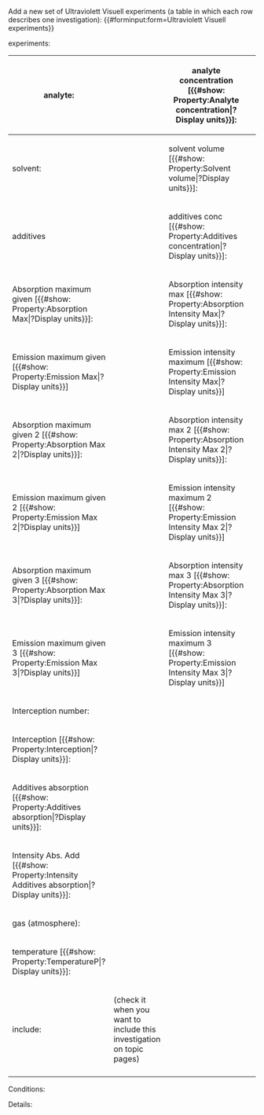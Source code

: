 <noinclude>
Add a new set of Ultraviolett Visuell experiments (a table in which each row describes one investigation):
{{#forminput:form=Ultraviolett Visuell experiments}}
</noinclude>

<includeonly>
{{{for template|Ultraviolett Visuell experiments}}}
experiments:
{{{field|experiments|holds template}}}
{{{end template}}}

{{{for template|Ultraviolett Visuell|multiple|embed in field=Ultraviolett Visuell experiments[experiments]}}}
{| class="formtable"
! analyte:
| {{{field|anl|input type=combobox|property=Analyte|values from url=molecule_lookup_analyte}}}
| analyte concentration [{{#show: Property:Analyte concentration|?Display units}}]:
| {{{field|anl conc|input type=regexp|property=Analyte concentration|base type=Number|message=Input a positive number|regexp=/^([0-9]*\.)?[0-9]*(\s+(M|mM|µM)?)?$/}}}
|-
! solvent:
| {{{field|solv|input type=combobox|property=Solvent A|values from url=molecule_lookup_solvent}}}
| solvent volume [{{#show: Property:Solvent volume|?Display units}}]:
| {{{field|solv vol|input type=regexp|property=Solvent volume|base type=Number|message=Input a positive number|regexp=/^([0-9]*\.)?[0-9]*(\s+(ml|l)?)?$/}}}
|-
! additives
| {{{field|additives|input type=string|property=Additives}}}
| additives conc [{{#show: Property:Additives concentration|?Display units}}]:
| {{{field|additives conc|input type=regexp|property=Additives concentration|base type=Number|message=Input a positive number|regexp=/^([0-9]*\.)?[0-9]*(\s+(M|mM|µM)?)?$/}}}
|-
! Absorption maximum given [{{#show: Property:Absorption Max|?Display units}}]:
| {{{field|absorption_max|input type=regexp|property=Absorption Max|base type=Number|message=Input a positive number|regexp=/^([0-9]*\.)?[0-9]*(\s+(nm)?)?$/}}}
| Absorption intensity max [{{#show: Property:Absorption Intensity Max|?Display units}}]:
| {{{field|absorption_intensity_max|input type=regexp|property=Absorption Intensity Max|base type=Number|message=Input a positive number|regexp=/^([0-9]*\.)?[0-9]*(\s+(nm)?)?$/}}}
|-
! Emission maximum given [{{#show: Property:Emission Max|?Display units}}]
| {{{field|emission_max|input type=regexp|property=Emission Max|base type=Number|message=Input a positive number|regexp=/^([0-9]*\.)?[0-9]*(\s+(nm)?)?$/}}}
| Emission intensity maximum [{{#show: Property:Emission Intensity Max|?Display units}}]
| {{{field|emission_intensity_max|property=Emission Intensity Max|base type=Number|message=Input a positive number|regexp=/^([0-9]*\.)?[0-9]*(\s+(nm)?)?$/}}}
|-
! Absorption maximum given 2 [{{#show: Property:Absorption Max 2|?Display units}}]:
| {{{field|absorption_max_2|input type=regexp|property=Absorption Max 2|base type=Number|message=Input a positive number|regexp=/^([0-9]*\.)?[0-9]*(\s+(nm)?)?$/}}}
| Absorption intensity max 2 [{{#show: Property:Absorption Intensity Max 2|?Display units}}]:
| {{{field|absorption_intensity_max_2|input type=regexp|property=Absorption Intensity Max 2|base type=Number|message=Input a positive number|regexp=/^([0-9]*\.)?[0-9]*(\s+(nm)?)?$/}}}
|-
! Emission maximum given 2 [{{#show: Property:Emission Max 2|?Display units}}]
| {{{field|emission_max_2|input type=regexp|property=Emission Max 2|base type=Number|message=Input a positive number|regexp=/^([0-9]*\.)?[0-9]*(\s+(nm)?)?$/}}}
| Emission intensity maximum 2 [{{#show: Property:Emission Intensity Max 2|?Display units}}]
| {{{field|emission_intensity_max_2|property=Emission Intensity Max 2|base type=Number|message=Input a positive number|regexp=/^([0-9]*\.)?[0-9]*(\s+(nm)?)?$/}}}
|-
! Absorption maximum given 3 [{{#show: Property:Absorption Max 3|?Display units}}]:
| {{{field|absorption_max_3|input type=regexp|property=Absorption Max 3|base type=Number|message=Input a positive number|regexp=/^([0-9]*\.)?[0-9]*(\s+(nm)?)?$/}}}
| Absorption intensity max 3 [{{#show: Property:Absorption Intensity Max 3|?Display units}}]:
| {{{field|absorption_intensity_max_3|input type=regexp|property=Absorption Intensity Max 3|base type=Number|message=Input a positive number|regexp=/^([0-9]*\.)?[0-9]*(\s+(nm)?)?$/}}}
|-
! Emission maximum given 3 [{{#show: Property:Emission Max 3|?Display units}}]
| {{{field|emission_max_3|input type=regexp|property=Emission Max 3|base type=Number|message=Input a positive number|regexp=/^([0-9]*\.)?[0-9]*(\s+(nm)?)?$/}}}
| Emission intensity maximum 3 [{{#show: Property:Emission Intensity Max 3|?Display units}}]
| {{{field|emission_intensity_max_3|property=Emission Intensity Max 3|base type=Number|message=Input a positive number|regexp=/^([0-9]*\.)?[0-9]*(\s+(nm)?)?$/}}}
|-
! Interception number:
| {{{field|interception_number|input type=regexp|property=Interception number|base type=Number|message=Input a positive number|regexp=/^([0-9]*\.)?[0-9]*$/}}}
|-
! Interception [{{#show: Property:Interception|?Display units}}]:
| {{{field|interception|input type=regexp|property=Interception|base type=Number|message=Input a positive number|regexp=/^([0-9]*\.)?[0-9]*(\s+(nm)?)?$/}}}
|-
! Additives absorption [{{#show: Property:Additives absorption|?Display units}}]:
| {{{field|additives_absorption|input type=regexp|property=Additives absorption|base type=Number|message=Input a positive number|regexp=/^([0-9]*\.)?[0-9]*(\s+(nm)?)?$/}}}
|-
! Intensity Abs. Add [{{#show: Property:Intensity Additives absorption|?Display units}}]:
| {{{field|intensity_absorption|input type=regexp|property=Intensity Additives absorption|base type=Number|message=Input a positive number|regexp=/^([0-9]*\.)?[0-9]*(\s+(nm)?)?$/}}}
|-
! gas (atmosphere):
| {{{field|gas|property=Gas|input type=combobox}}}
|-
! temperature [{{#show: Property:TemperatureP|?Display units}}]:
| {{{field|temp|input type=regexp|property=Temperature|base type=Number|message=Input a positive number|regexp=/^([0-9]*\.)?[0-9]*(\s+(°C)?)?$/}}}
|-
! include:
| {{{field|include|input type=checkbox|property=Include}}} (check it when you want to include this investigation on topic pages)
|-
|}
;Conditions:
{{{field|condition|input type=textarea|property=Conditions|message=Arbitrary extra conditions}}}
;Details:
{{{field|details|input type=textarea|property=Details|message=Arbitrary extra information}}}
{{{end template}}}

{{{standard input|save}}} {{{standard input|preview}}} {{{standard input|changes}}} {{{standard input|cancel}}}
</includeonly>